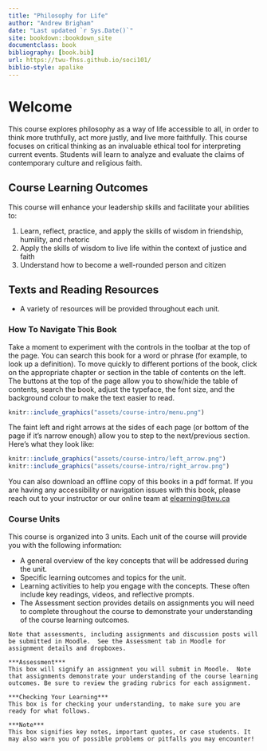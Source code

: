```yaml
---
title: "Philosophy for Life"
author: "Andrew Brigham"
date: "Last updated `r Sys.Date()`"
site: bookdown::bookdown_site
documentclass: book
bibliography: [book.bib]
url: https://twu-fhss.github.io/soci101/
biblio-style: apalike
---
```


# Welcome {-}

This course explores philosophy as a way of life accessible to all, in order to think more truthfully, act more justly, and live more faithfully. This course focuses on critical thinking as an invaluable ethical tool for interpreting current events. Students will learn to analyze and evaluate the claims of contemporary culture and religious faith.



## Course Learning Outcomes {-}

This course will enhance your leadership skills and facilitate your abilities to:

1. Learn, reflect, practice, and apply the skills of wisdom in friendship, humility, and rhetoric  
2. Apply the skills of wisdom to live life within the context of justice and faith  
3. Understand how to become a well-rounded person and citizen  


## Texts and Reading Resources {-}

- A variety of resources will be provided throughout each unit.

### How To Navigate This Book {-}

Take a moment to experiment with the controls in the toolbar at the top of the page. You can search this book for a word or phrase (for example, to look up a definition). To move quickly to different portions of the book, click on the appropriate chapter or section in the table of contents on the left. The buttons at the top of the page allow you to show/hide the table of contents, search the book, adjust the typeface, the font size, and the background colour to make the text easier to read. 

```r

knitr::include_graphics("assets/course-intro/menu.png")

```

The faint left and right arrows at the sides of each page (or bottom of the page if it’s narrow enough) allow you to step to the next/previous section. Here’s what they look like:

```r

knitr::include_graphics("assets/course-intro/left_arrow.png")
knitr::include_graphics("assets/course-intro/right_arrow.png")
```

You can also download an offline copy of this books in a pdf format. If you are having any accessibility or navigation issues with this book, please reach out to your instructor or our online team at [elearning@twu.ca](mailto:elearning@twu.ca)

### Course Units {-}

This course is organized into 3 units. Each unit of the course will provide you with the following information:

- A general overview of the key concepts that will be addressed during the unit.  
- Specific learning outcomes and topics for the unit.  
- Learning activities to help you engage with the concepts. These often include key readings, videos, and reflective prompts.  
- The Assessment section provides details on assignments you will need to complete throughout the course to demonstrate your understanding of the course learning outcomes.  

```block

Note that assessments, including assignments and discussion posts will be submitted in Moodle.  See the Assessment tab in Moodle for assignment details and dropboxes.

```

```block

***Assessment***  
This box will signify an assignment you will submit in Moodle.  Note that assignments demonstrate your understanding of the course learning outcomes. Be sure to review the grading rubrics for each assignment.

```

```block

***Checking Your Learning***  
This box is for checking your understanding, to make sure you are ready for what follows.
```

```block

***Note***  
This box signifies key notes, important quotes, or case students. It may also warn you of possible problems or pitfalls you may encounter!

```

